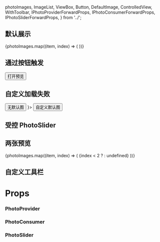   photoImages,
  ImageList,
  ViewBox,
  Button,
  DefaultImage,
  ControlledView,
  WithToolbar,
  IPhotoProviderForwardProps,
  IPhotoConsumerForwardProps,
  IPhotoSliderForwardProps,
} from '../';

<Meta title="react-photo-view-js" />

## 默认展示

<Preview>
  <Story name="默认展示">
    <PhotoProvider>
      <ImageList>
        {photoImages.map((item, index) => (
          <PhotoConsumer key={index} src={item} intro={item}>
            <ViewBox viewImage={item} />
          </PhotoConsumer>
        ))}
      </ImageList>
    </PhotoProvider>
  </Story>
</Preview>

## 通过按钮触发

<Preview>
  <Story name="通过按钮触发">
    <PhotoProvider>
      <ImageList>
        <PhotoConsumer src={photoImages[3]}>
          <Button>打开预览</Button>
        </PhotoConsumer>
      </ImageList>
    </PhotoProvider>
  </Story>
</Preview>

## 自定义加载失败

<Preview>
  <Story name="自定义加载失败">
    <ImageList>
      <PhotoProvider>
        <PhotoConsumer src="">
          <Button>无默认图</Button>
        </PhotoConsumer>
      </PhotoProvider>
      <PhotoProvider brokenElement={<DefaultImage src={defaultPhoto} />}>
        <PhotoConsumer src="">
          <Button>自定义默认图</Button>
        </PhotoConsumer>
      </PhotoProvider>
    </ImageList>
  </Story>
</Preview>

## 受控 PhotoSlider

<Preview>
  <Story name="受控 PhotoSlider">
    <ControlledView />
  </Story>
</Preview>

## 两张预览

<Preview>
  <Story name="两张预览">
    <PhotoProvider>
      <ImageList>
        {photoImages.map((item, index) => (
          <PhotoConsumer key={index} src={item}>
            {index < 2 ? <ViewBox viewImage={item} /> : undefined}
          </PhotoConsumer>
        ))}
      </ImageList>
    </PhotoProvider>
  </Story>
</Preview>

## 自定义工具栏

<Preview>
  <Story name="自定义工具栏">
    <WithToolbar />
  </Story>
</Preview>

# Props

### PhotoProvider

<Props of={IPhotoProviderForwardProps} />

### PhotoConsumer

<Props of={IPhotoConsumerForwardProps} />

### PhotoSlider

<Props of={IPhotoSliderForwardProps} />

